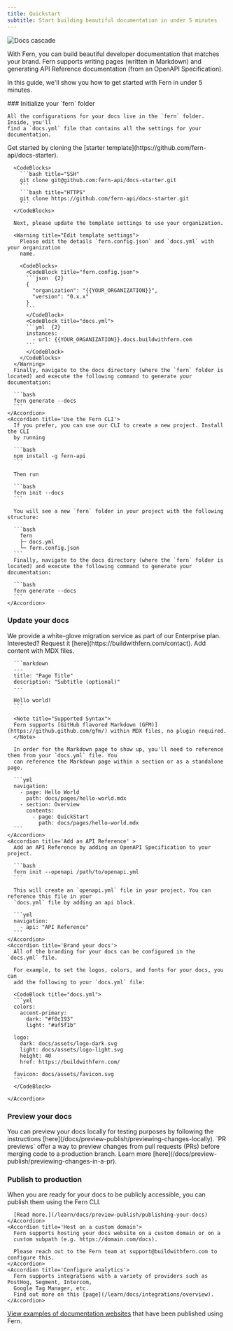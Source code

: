 ```yaml
---
title: Quickstart
subtitle: Start building beautiful documentation in under 5 minutes
---
```


<img alt="Docs cascade" src="./images/docs-cascade.png" />

With Fern, you can build beautiful developer documentation that matches your brand. Fern supports writing pages (written in Markdown) and generating API Reference documentation (from an OpenAPI Specification).

In this guide, we'll show you how to get started with Fern in under 5 minutes.

<Steps toc={true}>
  ### Initialize your `fern` folder
    
    All the configurations for your docs live in the `fern` folder. Inside, you'll 
    find a `docs.yml` file that contains all the settings for your documentation.

  <AccordionGroup toc={true}>
    <Accordion title='Clone the starter repository'>
      Get started by cloning the [starter template](https://github.com/fern-api/docs-starter).

      <CodeBlocks>
        ```bash title="SSH"
        git clone git@github.com:fern-api/docs-starter.git
        ```
        ```bash title="HTTPS"
        git clone https://github.com/fern-api/docs-starter.git
        ```
      </CodeBlocks>

      Next, please update the template settings to use your organization.

      <Warning title="Edit template settings">
        Please edit the details `fern.config.json` and `docs.yml` with your organization
        name.

        <CodeBlocks>
          <CodeBlock title="fern.config.json">
          ```json  {2}
          {
            "organization": "{{YOUR_ORGANIZATION}}",
            "version": "0.x.x"
          }
          ```
          </CodeBlock>
          <CodeBlock title="docs.yml">
          ```yml  {2}
          instances:
            - url: {{YOUR_ORGANIZATION}}.docs.buildwithfern.com
          ```
          </CodeBlock>
        </CodeBlocks>
      </Warning>
      Finally, navigate to the docs directory (where the `fern` folder is located) and execute the following command to generate your documentation:

      ```bash
      fern generate --docs
      ```
    </Accordion>
    <Accordion title='Use the Fern CLI'>
      If you prefer, you can use our CLI to create a new project. Install the CLI
      by running

      ```bash
      npm install -g fern-api
      ```

      Then run

      ```bash
      fern init --docs
      ```

      You will see a new `fern` folder in your project with the following structure:

      ```bash
        fern
        ├─ docs.yml
        └─ fern.config.json
      ```
      Finally, navigate to the docs directory (where the `fern` folder is located) and execute the following command to generate your documentation:

      ```bash
      fern generate --docs
      ```
    </Accordion>

  </AccordionGroup>

  ### Update your docs

  <Note>
    We provide a white-glove migration service as part of our Enterprise plan. Interested? Request it
    [here](https://buildwithfern.com/contact).
  </Note>

  <AccordionGroup toc={true}>
    <Accordion title='Add content' >
      Add content with MDX files. 
  
      ```markdown
      ---
      title: "Page Title"
      description: "Subtitle (optional)" 
      ---

      Hello world!
      ```

      <Note title="Supported Syntax">
      Fern supports [GitHub flavored Markdown (GFM)](https://github.github.com/gfm/) within MDX files, no plugin required.
      </Note>

      In order for the Markdown page to show up, you'll need to reference them from your `docs.yml` file. You
      can reference the Markdown page within a section or as a standalone page.

      ```yml
      navigation:
        - page: Hello World
          path: docs/pages/hello-world.mdx
        - section: Overview
          contents:
            - page: QuickStart
              path: docs/pages/hello-world.mdx
      ```
    </Accordion>
    <Accordion title='Add an API Reference' >
      Add an API Reference by adding an OpenAPI Specification to your project.

      ```bash
      fern init --openapi /path/to/openapi.yml
      ```

      This will create an `openapi.yml` file in your project. You can reference this file in your
      `docs.yml` file by adding an api block.

      ```yml
      navigation:
        - api: "API Reference"
      ```
    </Accordion>
    <Accordion title='Brand your docs'>
      All of the branding for your docs can be configured in the `docs.yml` file.

      For example, to set the logos, colors, and fonts for your docs, you can
      add the following to your `docs.yml` file:

      <CodeBlock title="docs.yml">
      ```yml
      colors:
        accent-primary:
          dark: "#f0c193"
          light: "#af5f1b"

      logo:
        dark: docs/assets/logo-dark.svg
        light: docs/assets/logo-light.svg
        height: 40
        href: https://buildwithfern.com/

      favicon: docs/assets/favicon.svg
      ```
      </CodeBlock>

    </Accordion>

  </AccordionGroup>
  
  ### Preview your docs
  <AccordionGroup toc={true}>
    <Accordion title='Preview your docs locally'>
      You can preview your docs locally for testing purposes by following the instructions [here](/docs/preview-publish/previewing-changes-locally).
    </Accordion>
    <Accordion title='Preview your docs in a PR'>
      `PR previews` offer a way to preview changes from pull requests (PRs) before merging code to a production branch. Learn more [here](/docs/preview-publish/previewing-changes-in-a-pr).
    </Accordion>
  </AccordionGroup>
  
  ### Publish to production

  <AccordionGroup toc={true}>
    <Accordion title='Publishing your docs'>
      When you are ready for your docs to be publicly accessible, you can publish them using the Fern CLI.

      [Read more.](/learn/docs/preview-publish/publishing-your-docs)
    </Accordion>
    <Accordion title='Host on a custom domain'>
      Fern supports hosting your docs website on a custom domain or on a 
      custom subpath (e.g. https://domain.com/docs).

      Please reach out to the Fern team at support@buildwithfern.com to configure this.
    </Accordion>
    <Accordion title='Configure analytics'>
      Fern supports integrations with a variety of providers such as PostHog, Segment, Intercom,
      Google Tag Manager, etc.
      Find out more on this [page](/learn/docs/integrations/overview).
    </Accordion>

  </AccordionGroup>

</Steps>

[View examples of documentation websites](https://buildwithfern.com/customers) that have been published using Fern.